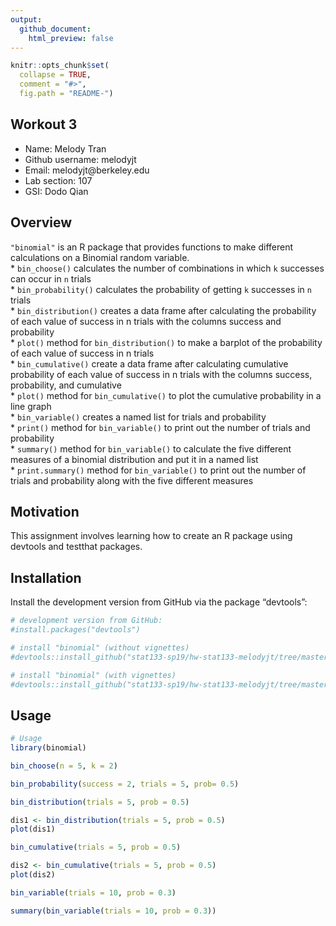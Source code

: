 ```yaml
---
output: 
  github_document:
    html_preview: false
---
```


```r
knitr::opts_chunk$set(
  collapse = TRUE,
  comment = "#>",
  fig.path = "README-")
```
## Workout 3

- Name: Melody Tran
- Github username: melodyjt
- Email: melodyjt@berkeley.edu
- Lab section: 107
- GSI: Dodo Qian

## Overview

`"binomial"` is an R package that provides functions to make different calculations on a Binomial random variable.    
* `bin_choose()` calculates the number of combinations in which `k` successes can occur in `n` trials    
* `bin_probability()` calculates the probability of getting `k` successes in `n` trials    
* `bin_distribution()` creates a data frame after calculating the probability of each value of success in n trials with the columns success and probability    
* `plot()` method for `bin_distribution()` to make a barplot of the probability of each value of success in n trials    
* `bin_cumulative()` create a data frame after calculating cumulative probability of each value of success in n trials with the columns success, probability, and cumulative    
* `plot()` method for `bin_cumulative()` to plot the cumulative probability in a line graph    
* `bin_variable()` creates a named list for trials and probability    
* `print()` method for `bin_variable()` to print out the number of trials and probability    
* `summary()` method for `bin_variable()` to calculate the five different measures of a binomial distribution and put it in a named list    
* `print.summary()` method for `bin_variable()` to print out the number of trials and probability along with the five different measures    


## Motivation

This assignment involves learning how to create an R package using devtools and testthat packages. 


## Installation
Install the development version from GitHub via the package "devtools":
```r
# development version from GitHub:
#install.packages("devtools")

# install "binomial" (without vignettes)
#devtools::install_github("stat133-sp19/hw-stat133-melodyjt/tree/master/workout3/binomial")

# install "binomial" (with vignettes)
#devtools::install_github("stat133-sp19/hw-stat133-melodyjt/tree/master/workout3/binomial", build_vignettes = TRUE)

```

## Usage
```r
# Usage
library(binomial)

bin_choose(n = 5, k = 2)

bin_probability(success = 2, trials = 5, prob= 0.5)

bin_distribution(trials = 5, prob = 0.5)

dis1 <- bin_distribution(trials = 5, prob = 0.5)
plot(dis1)

bin_cumulative(trials = 5, prob = 0.5)

dis2 <- bin_cumulative(trials = 5, prob = 0.5)
plot(dis2)

bin_variable(trials = 10, prob = 0.3)

summary(bin_variable(trials = 10, prob = 0.3))
```


